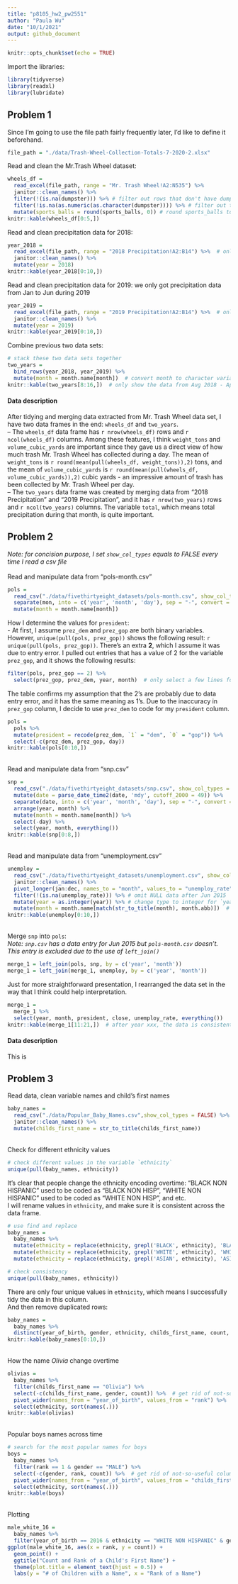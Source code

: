 ```yaml
---
title: "p8105_hw2_pw2551"
author: "Paula Wu"
date: "10/1/2021"
output: github_document
---
```


```r
knitr::opts_chunk$set(echo = TRUE)
```

Import the libraries:
```r
library(tidyverse)
library(readxl)
library(lubridate)
```

## Problem 1
Since I'm going to use the file path fairly frequently later, I'd like to define it beforehand.
```r
file_path = "./data/Trash-Wheel-Collection-Totals-7-2020-2.xlsx"
```

Read and clean the Mr.Trash Wheel dataset:
```r
wheels_df = 
  read_excel(file_path, range = "Mr. Trash Wheel!A2:N535") %>% 
  janitor::clean_names() %>%
  filter(!(is.na(dumpster))) %>% # filter out rows that don't have dumpster-specific data
  filter(!is.na(as.numeric(as.character(dumpster)))) %>% # filter out the last row: the grand total
  mutate(sports_balls = round(sports_balls, 0)) # round sports_balls to nearest integer
knitr::kable(wheels_df[0:5,])
```
Read and clean precipitation data for 2018:
```r
year_2018 = 
  read_excel(file_path, range = "2018 Precipitation!A2:B14") %>%  # only cells between A2:B14 are relevant
  janitor::clean_names() %>% 
  mutate(year = 2018)
knitr::kable(year_2018[0:10,])
```
Read and clean precipitation data for 2019: we only got precipitation data from Jan to Jun during 2019
```r
year_2019 = 
  read_excel(file_path, range = "2019 Precipitation!A2:B14") %>%  # only cells between A2:B14 are relevant
  janitor::clean_names() %>% 
  mutate(year = 2019)
knitr::kable(year_2019[0:10,])
```
Combine previous two data sets:
```r
# stack these two data sets together
two_years = 
  bind_rows(year_2018, year_2019) %>% 
  mutate(month = month.name[month])  # convert month to character variable
knitr::kable(two_years[8:16,])  # only show the data from Aug 2018 - April 2019
```
#### Data description <br>
After tidying and merging data extracted from Mr. Trash Wheel data set, I have two data frames in the end: `wheels_df` and `two_years`. <br>
-- The `wheels_df` data frame has `r nrow(wheels_df)` rows and `r ncol(wheels_df)` columns. Among these features, I think `weight_tons` and `volume_cubic_yards` are important since they gave us a direct view of how much trash Mr. Trash Wheel has collected during a day. The mean of `weight_tons` is `r round(mean(pull(wheels_df, weight_tons)),2)` tons, and the mean of `volume_cubic_yards` is `r round(mean(pull(wheels_df, volume_cubic_yards)),2)` cubic yards - an impressive amount of trash has been collected by Mr. Trash Wheel per day. <br>
-- The `two_years` data frame was created by merging data from "2018 Precipitation" and "2019 Precipitation", and it has `r nrow(two_years)` rows and `r ncol(two_years)` columns. The variable `total`, which means total precipitation during that month, is quite important. 


## Problem 2 ##
*Note: for concision purpose, I set `show_col_types` equals to FALSE every time I read a csv file* <br>
<br> Read and manipulate data from "pols-month.csv"
```r
pols = 
  read_csv("./data/fivethirtyeight_datasets/pols-month.csv", show_col_types = FALSE) %>% 
  separate(mon, into = c('year', 'month', 'day'), sep = "-", convert = TRUE) %>% 
  mutate(month = month.name[month])
```
How I determine the values for `president`: <br>
- At first, I assume `prez_dem` and `prez_gop` are both binary variables. However, `unique(pull(pols, prez_gop))` shows the following result: `r unique(pull(pols, prez_gop))`. There's an extra **2**, which I assume it was due to entry error. I pulled out entries that has a value of 2 for the variable `prez_gop`, and it shows the following results:
```r
filter(pols, prez_gop == 2) %>% 
  select(prez_gop, prez_dem, year, month)  # only select a few lines for concise output
```
The table confirms my assumption that the 2's are probably due to data entry error, and it has the same meaning as 1's. Due to the inaccuracy in `prez_gop` column, I decide to use `prez_dem` to code for my `president` column.
```r
pols = 
  pols %>% 
  mutate(president = recode(prez_dem, `1` = "dem", `0` = "gop")) %>% 
  select(-c(prez_dem, prez_gop, day))
knitr::kable(pols[0:10,])
```

<br> Read and manipulate data from "snp.csv"
```r
snp = 
  read_csv("./data/fivethirtyeight_datasets/snp.csv", show_col_types = FALSE) %>% 
  mutate(date = parse_date_time2(date, 'mdy', cutoff_2000 = 49)) %>% 
  separate(date, into = c('year', 'month', 'day'), sep = "-", convert = TRUE) %>%
  arrange(year, month) %>% 
  mutate(month = month.name[month]) %>% 
  select(-day) %>% 
  select(year, month, everything())
knitr::kable(snp[0:8,])
```
<br> Read and manipulate data from "unemployment.csv"
```r
unemploy =
  read_csv("./data/fivethirtyeight_datasets/unemployment.csv", show_col_types = FALSE) %>% 
  janitor::clean_names() %>% 
  pivot_longer(jan:dec, names_to = "month", values_to = "unemploy_rate") %>% 
  filter(!(is.na(unemploy_rate))) %>% # omit NULL data after Jun 2015 
  mutate(year = as.integer(year)) %>% # change type to integer for `year`
  mutate(month = month.name[match(str_to_title(month), month.abb)])  # for consistent month names
knitr::kable(unemploy[0:10,])
```
<br>Merge `snp` into `pols`:<br>
*Note: `snp.csv` has a data entry for Jun 2015 but `pols-month.csv` doesn't. This entry is excluded due to the use of `left_join()`*
```r
merge_1 = left_join(pols, snp, by = c('year', 'month'))
merge_1 = left_join(merge_1, unemploy, by = c('year', 'month'))
```
Just for more straightforward presentation, I rearranged the data set in the way that I think could help interpretation.  
```r
merge_1 = 
  merge_1 %>% 
  select(year, month, president, close, unemploy_rate, everything())
knitr::kable(merge_1[11:21,])  # after year xxx, the data is consistently populated
```
#### Data description <br>
This is 

## Problem 3##
Read data, clean variable names and child's first names
```r
baby_names = 
  read_csv("./data/Popular_Baby_Names.csv",show_col_types = FALSE) %>% 
  janitor::clean_names() %>% 
  mutate(childs_first_name = str_to_title(childs_first_name))
```

<br> Check for different ethnicity values
```r
# check different values in the variable `ethnicity`
unique(pull(baby_names, ethnicity))
```
It's clear that people change the ethnicity encoding overtime: "BLACK NON HISPANIC" used to be coded as "BLACK NON HISP", "WHITE NON HISPANIC" used to be coded as "WHITE NON HISP", and etc. <br>
I will rename values in `ethnicity`, and make sure it is consistent across the data frame.
```r
# use find and replace
baby_names = 
  baby_names %>% 
  mutate(ethnicity = replace(ethnicity, grepl('BLACK', ethnicity), 'BLACK NON HISPANIC')) %>% 
  mutate(ethnicity = replace(ethnicity, grepl('WHITE', ethnicity), 'WHITE NON HISPANIC')) %>%
  mutate(ethnicity = replace(ethnicity, grepl('ASIAN', ethnicity), 'ASIAN AND PACIFIC ISLANDER'))

# check consistency
unique(pull(baby_names, ethnicity))
```
There are only four unique values in `ethnicity`, which means I successfully tidy the data in this column. <br>
And then remove duplicated rows:
```r
baby_names = 
  baby_names %>% 
  distinct(year_of_birth, gender, ethnicity, childs_first_name, count, rank, .keep_all = TRUE)
knitr::kable(baby_names[0:10,])
```
<br> How the name *Olivia* change overtime
```r
olivias = 
  baby_names %>% 
  filter(childs_first_name == "Olivia") %>% 
  select(-c(childs_first_name, gender, count)) %>%  # get rid of not-so-useful columns
  pivot_wider(names_from = "year_of_birth", values_from = "rank") %>% 
  select(ethnicity, sort(names(.)))
knitr::kable(olivias)
```
<br>Popular boys names across time
```r
# search for the most popular names for boys
boys = 
  baby_names %>% 
  filter(rank == 1 & gender == "MALE") %>% 
  select(-c(gender, rank, count)) %>%  # get rid of not-so-useful columns 
  pivot_wider(names_from = "year_of_birth", values_from = "childs_first_name") %>% 
  select(ethnicity, sort(names(.)))
knitr::kable(boys)
```
<br> Plotting
```r
male_white_16 = 
  baby_names %>% 
  filter(year_of_birth == 2016 & ethnicity == "WHITE NON HISPANIC" & gender == "MALE")
ggplot(male_white_16, aes(x = rank, y = count)) + 
  geom_point() + 
  ggtitle("Count and Rank of a Child's First Name") +
  theme(plot.title = element_text(hjust = 0.5)) +
  labs(y = "# of Children with a Name", x = "Rank of a Name")
```


